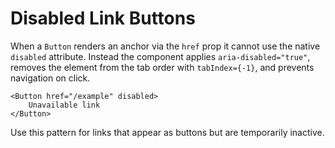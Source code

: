 
<Meta title="Docs/Disabled Links" />

# Disabled Link Buttons

When a `Button` renders an anchor via the `href` prop it cannot use the native `disabled` attribute.
Instead the component applies `aria-disabled="true"`, removes the element from the tab order with `tabIndex={-1}`, and prevents
navigation on click.

```tsx
<Button href="/example" disabled>
    Unavailable link
</Button>
```

Use this pattern for links that appear as buttons but are temporarily inactive.

